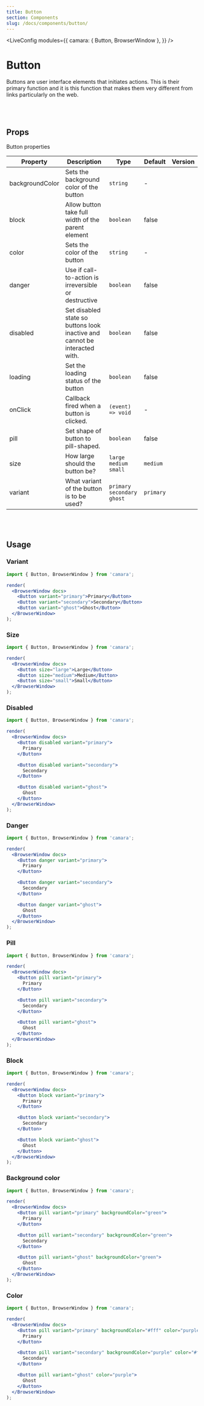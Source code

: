 ```yaml
---
title: Button
section: Components
slug: /docs/components/button/
---
```



<!-- Define `camara` module as `{ Button }` -->

<LiveConfig
  modules={{
    camara: { Button, BrowserWindow },
  }}
/>

# Button

Buttons are user interface elements that initiates actions. This is their primary function and it is this function that makes them very different from links particularly on the web.

<br></br>

## Props

Button properties

| Property        | Description                                                                | Type                          | Default   | Version |
| --------------- | -------------------------------------------------------------------------- | ----------------------------- | --------- | ------- |
| backgroundColor | Sets the background color of the button                                    | `string`                      | -         |         |
| block           | Allow button take full width of the parent element                         | `boolean`                     | false     |         |
| color           | Sets the color of the button                                               | `string`                      | -         |         |
| danger          | Use if call-to-action is irreversible or destructive                       | `boolean`                     | false     |         |
| disabled        | Set disabled state so buttons look inactive and cannot be interacted with. | `boolean`                     | false     |         |
| loading         | Set the loading status of the button                                       | `boolean`                     | false     |         |
| onClick         | Callback fired when a button is clicked.                                   | `(event) => void`             | -         |         |
| pill            | Set shape of button to pill-shaped.                                        | `boolean`                     | false     |         |
| size            | How large should the button be?                                            | `large` `medium` `small`      | `medium`  |         |
| variant         | What variant of the button is to be used?                                  | `primary` `secondary` `ghost` | `primary` |         |

<br></br>

## Usage

### Variant

```jsx live noInline
import { Button, BrowserWindow } from 'camara';

render(
  <BrowserWindow docs>
    <Button variant="primary">Primary</Button>
    <Button variant="secondary">Secondary</Button>
    <Button variant="ghost">Ghost</Button>
  </BrowserWindow>
);
```

### Size

```jsx live noInline
import { Button, BrowserWindow } from 'camara';

render(
  <BrowserWindow docs>
    <Button size="large">Large</Button>
    <Button size="medium">Medium</Button>
    <Button size="small">Small</Button>
  </BrowserWindow>
);
```

### Disabled

```jsx live noInline
import { Button, BrowserWindow } from 'camara';

render(
  <BrowserWindow docs>
    <Button disabled variant="primary">
      Primary
    </Button>

    <Button disabled variant="secondary">
      Secondary
    </Button>

    <Button disabled variant="ghost">
      Ghost
    </Button>
  </BrowserWindow>
);
```

### Danger

```jsx live noInline
import { Button, BrowserWindow } from 'camara';

render(
  <BrowserWindow docs>
    <Button danger variant="primary">
      Primary
    </Button>

    <Button danger variant="secondary">
      Secondary
    </Button>

    <Button danger variant="ghost">
      Ghost
    </Button>
  </BrowserWindow>
);
```

### Pill

```jsx live noInline
import { Button, BrowserWindow } from 'camara';

render(
  <BrowserWindow docs>
    <Button pill variant="primary">
      Primary
    </Button>

    <Button pill variant="secondary">
      Secondary
    </Button>

    <Button pill variant="ghost">
      Ghost
    </Button>
  </BrowserWindow>
);
```

### Block

```jsx live noInline
import { Button, BrowserWindow } from 'camara';

render(
  <BrowserWindow docs>
    <Button block variant="primary">
      Primary
    </Button>

    <Button block variant="secondary">
      Secondary
    </Button>

    <Button block variant="ghost">
      Ghost
    </Button>
  </BrowserWindow>
);
```

### Background color

```jsx live noInline
import { Button, BrowserWindow } from 'camara';

render(
  <BrowserWindow docs>
    <Button pill variant="primary" backgroundColor="green">
      Primary
    </Button>

    <Button pill variant="secondary" backgroundColor="green">
      Secondary
    </Button>

    <Button pill variant="ghost" backgroundColor="green">
      Ghost
    </Button>
  </BrowserWindow>
);
```

### Color

```jsx live noInline
import { Button, BrowserWindow } from 'camara';

render(
  <BrowserWindow docs>
    <Button pill variant="primary" backgroundColor="#fff" color="purple">
      Primary
    </Button>

    <Button pill variant="secondary" backgroundColor="purple" color="#fff">
      Secondary
    </Button>

    <Button pill variant="ghost" color="purple">
      Ghost
    </Button>
  </BrowserWindow>
);
```
